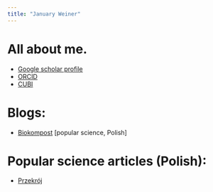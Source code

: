 ```yaml
---
title: "January Weiner"
---
```



# All about me.

 * [Google scholar profile](https://scholar.google.com/citations?user=1234567890)
 * [ORCID](https://orcid.org/0000-0003-1438-7819)
 * [CUBI](https://cubi.bihealth.org)

# Blogs:

 * [Biokompost](https://january3.github.io/biokompost/) [popular science, Polish]

# Popular science articles (Polish):

 * [Przekrój](https://przekroj.org/autorzy/january-weiner-pl/) 

 

